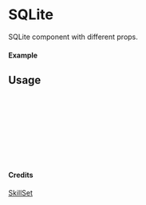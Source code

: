 
<Meta of={SQLite} title="SkillSet/SQLite" />

# SQLite

SQLite component with different props.

#### Example

<Canvas of={SQLite.Primary} />

## Usage

```ts
import { SQLite } from "yadl-ui";

const Example = () => {
  return (
      <SQLite />
  );
};

export default Example;
```

#### Credits
[SkillSet](https://skillicons.dev)
